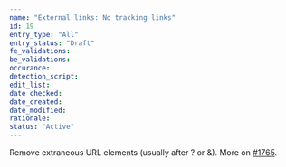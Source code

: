 ```yaml
---
name: "External links: No tracking links"
id: 19
entry_type: "All"
entry_status: "Draft"
fe_validations:
be_validations:
occurance:
detection_script:
edit_list:
date_checked:
date_created:
date_modified:
rationale:
status: "Active"
---
```

Remove extraneous URL elements (usually after ? or &). More on [#1765](https://github.com/VocaDB/vocadb/issues/1765).